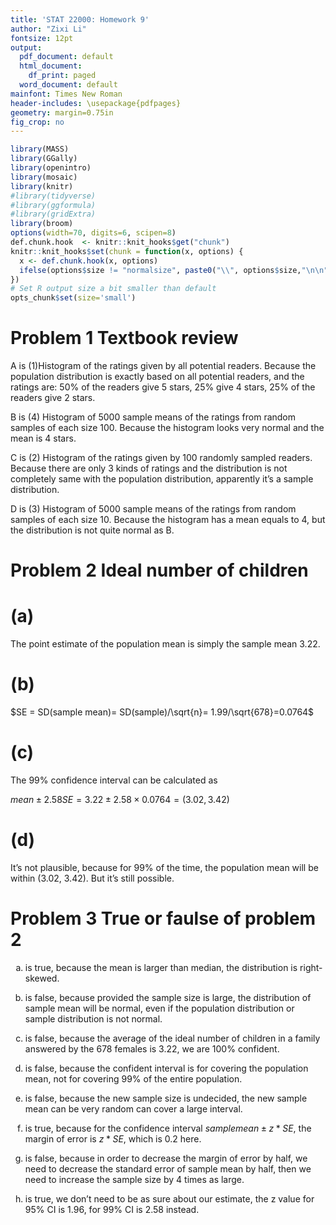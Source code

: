 ```yaml
---
title: 'STAT 22000: Homework 9'
author: "Zixi Li"
fontsize: 12pt
output:
  pdf_document: default
  html_document:
    df_print: paged
  word_document: default
mainfont: Times New Roman
header-includes: \usepackage{pdfpages}
geometry: margin=0.75in
fig_crop: no
---
```


```r
library(MASS)
library(GGally)
library(openintro)
library(mosaic)
library(knitr)
#library(tidyverse)
#library(ggformula)
#library(gridExtra)
library(broom)
options(width=70, digits=6, scipen=8)
def.chunk.hook  <- knitr::knit_hooks$get("chunk")
knitr::knit_hooks$set(chunk = function(x, options) {
  x <- def.chunk.hook(x, options)
  ifelse(options$size != "normalsize", paste0("\\", options$size,"\n\n", x, "\n\n \\normalsize"), x)
})
# Set R output size a bit smaller than default
opts_chunk$set(size='small') 
```
# Problem 1 Textbook review
A is (1)Histogram of the ratings given by all potential readers. Because the population distribution is exactly based on all potential readers, and the ratings are: 50% of the readers give 5 stars, 25% give 4 stars, 25% of the readers give 2 stars.

B is (4) Histogram of 5000 sample means of the ratings from random samples of each size 100. Because the histogram looks very normal and the mean is 4 stars.

C is (2) Histogram of the ratings given by 100 randomly sampled readers. Because there are only 3 kinds of ratings and the distribution is not completely same with the population distribution, apparently it's a sample distribution.

D is (3) Histogram of 5000 sample means of the ratings from random samples of each size 10. Because the histogram has a mean equals to 4, but the distribution is not quite normal as B.

# Problem 2 Ideal number of children
# (a)
The point estimate of the population mean is simply the sample mean 3.22.

# (b)
$SE = SD(sample mean)= SD(sample)/\sqrt{n}= 1.99/\sqrt{678}=0.0764$

# (c)
The 99\% confidence interval can be calculated as

$mean \pm 2.58 SE = 3.22 \pm 2.58\times0.0764 = (3.02, 3.42)$ 

# (d)
It's not plausible, because for 99\% of the time, the population mean will be within (3.02, 3.42). But it's still possible.

# Problem 3 True or faulse of problem 2
(a) is true, because the mean is larger than median, the distribution is right-skewed.

(b) is false, because provided the sample size is large, the distribution of sample mean will be normal, even if the population distribution or sample distribution is not normal.

(c) is false, because the average of the ideal number of children in a family answered by the 678 females is 3.22, we are 100\% confident.

(d) is false, because the confident interval is for covering the population mean, not for covering 99\% of the entire population.

(e) is false, because the new sample size is undecided, the new sample mean can be very random can cover a large interval.

(f) is true, because for the confidence interval $sample mean \pm z*SE$, the margin of error is $z*SE$, which is 0.2 here.

(g) is false, because in order to decrease the margin of error by half, we need to decrease the standard error of sample mean by half, then we need to increase the sample size by 4 times as large.

(h) is true, we don’t need to be as sure about our estimate, the z value for 95\% CI is 1.96, for 99\% CI is 2.58 instead.


